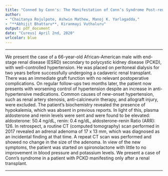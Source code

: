 ```yaml
---
title: "Conned by Conn's: The Manifestation of Conn’s Syndrome Post-renal Transplant in a Patient with Polycystic Kidney Disease"
author:
- "Chaitanya Rojulpote, Ashwin Mathew, Manoj K. Yarlagadda,"
- "**Abhijit Bhattaru**, Kiranmayi Vuthaluru"
output: pdf_document
date: "Cureus| April 2nd, 2020"
urlcolor: blue
---
```

***
\noindent
We present the case of a 66-year-old African-American male with end-stage renal disease (ESRD) secondary to polycystic kidney disease (PCKD), with well-controlled hypertension. He was placed on peritoneal dialysis for two years before successfully undergoing a cadaveric renal transplant. There was an immediate graft function with no relevant postoperative complications. On regular follow-ups two months later, the patient now presents with worsening control of hypertension despite an increase in anti-hypertensive medications. Common causes of new-onset hypertension, such as renal artery stenosis, anti-calcineurin therapy, and allograft injury, were excluded. The patient’s biochemistry revealed the presence of hypokalemia, which was absent in previous reports. In light of this, plasma aldosterone and renin levels were sent and were found to be elevated: aldosterone: 50.4 ng/dL, renin: 0.4 ng/dL, aldosterone-renin Ratio (ARR): 126. In retrospect, a routine CT (computed tomography) scan performed in 2017 revealed an adrenal adenoma of 17 x 13 mm, which was diagnosed as an incidental finding at that time. A repeat CT scan was performed and showed no change in the size of the adenoma. In view of the new symptoms, the patient was started on spironolactone with little to no improvement in blood pressure and potassium levels. We present a case of Conn's syndrome in a patient with PCKD manifesting only after a renal transplant.

***

\begin{center}

```r
knitr::include_graphics('case.png')
```

DOI:\href {https://doi.org/10.7759/cureus.7512}{10.7759/cureus.7512} | Pubmed: \href {https://pubmed.ncbi.nlm.nih.gov/32373414/}{32373414}


\end{center}
